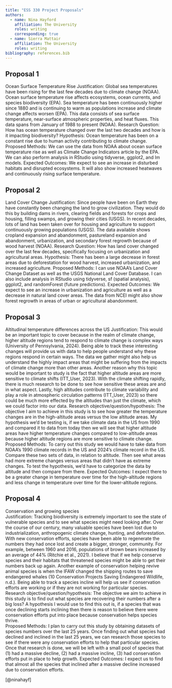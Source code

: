 ```yaml
---
title: "ESS 330 Project Proposals"
authors:
  - name: Nina Hayford
    affiliation: The University
    roles: writing
    corresponding: true
  - name: Sierra Mattair
    affiliation: The University
    roles: writing
bibliography: references.bib
---
```


## Proposal 1
  Ocean Surface Temperature Rise
  Justification: Global sea temperatures have been rising for the last few decades due to climate change (NOAA). Ocean surface temperature rise affects ecosystems, ocean currents, and species biodiversity (EPA). Sea temperature has been continuously higher since 1880 and is continuing to warm as populations increase and climate change affects worsen (EPA). This data consists of sea surface temperature, near-surface atmospheric properties, and heat fluxes. This data spans from January of 1988 to present (NOAA). 
  Research Question: How has ocean temperature changed over the last two decades and how is it impacting biodiversity?
  Hypothesis: Ocean temperature has been on a constant rise due to human activity contributing to climate change.
  Proposed Methods: We can use the data from NOAA about ocean surface temperature rise as well as Climate Change Indicators article by the EPA. We can also perform analysis in RStudio using tidyverse, ggplot2, and lm models.
  Expected Outcomes: We expect to see an increase in disturbed habitats and disrupted ecosystems. It will also show increased heatwaves and continuously rising surface temperature.

## Proposal 2
  Land Cover Change
  Justification: Since people have been on Earth they have constantly been changing the land to grow civilization. They would do this by building dams in rivers, clearing fields and forests for crops and housing, filling swamps, and growing their cities (USGS). In recent decades, lots of land has been taken over for housing and agriculture to support continuously growing populations (USGS). The data available shows cropland expansion and abandonment, pastureland expansion and abandonment, urbanization, and secondary forest regrowth because of wood harvest (NOAA).
  Research Question: How has land cover changed over the last few decades, specifically focusing on urbanization and agricultural areas.
  Hypothesis: There has been a large decrease in forest areas due to deforestation for wood harvest, increased urbanization, and increased agriculture.
  Proposed Methods: I can use NOAA’s Land Cover Change Dataset as well as the USGS National Land Cover Database. I can also include analysis in RStudio using tidyverse, sf (spatial analysis), ggplot2, and randomForest (future predictions).
  Expected Outcomes: We expect to see an increase in urbanization and agriculture as well as a decrease in natural land cover areas. The data from NCEI might also show forest regrowth in areas of urban or agricultural abandonment.

## Proposal 3
  Altitudinal temperature differences across the US 
	Justification: This would be an important topic to cover because in the realm of climate change, higher altitude regions tend to respond to climate change is complex ways (University of Pennsylvania, 2024). Being able to track these interesting changes will provide us with data to help people understand why these regions respond in certain ways. The data we gather might also help us understand the highly impact areas that might be suffering from the impacts of climate change more than other areas. Another reason why this topic would be important to study is the fact that higher altitude areas are more sensitive to climate shifts (ITT_User, 2023). With the climate shifting rapidly, there is much research to be done to see how sensitive these areas are and in what aspect. Lastly, high altitudes contribute to climate variability and play a role in atmospheric circulation patterns (ITT_User, 2023) so there could be much more effected by the altitudes than just the climate, which we could factor into our data. 
	Research objective/question/hypothesis: The objective I aim to achieve in this study is to see how greater the temperature changes are in the high-altitude areas versus the low altitude areas. My hypothesis we’d be testing is, if we take climate data in the US from 1990 and compared it to data from today then we will see that higher altitude areas have higher temperature changes compared to low-altitude areas because higher altitude regions are more sensitive to climate change. 
	Proposed Methods: To carry out this study we would have to take data from NOAA’s 1990 climate records in the US and 2024’s climate record in the US. Compare these two sets of data, in relation to altitude. Then see what areas had more extreme changes versus areas that didn’t have as extreme changes. To test the hypothesis, we’d have to categorize the data by altitude and then compare from there.
	Expected Outcomes: I expect there to be a greater change in temperature over time for the high-altitude regions and less change in temperature over time for the lower-altitude regions. 

## Proposal 4
  Conservation and growing species  
	Justification: Tracking biodiversity is extremely important to see the state of vulnerable species and to see what species might need looking after. Over the course of our century, many valuable species have been lost due to industrialization, anthropogenic climate change, hunting, and deforestation. With new conservation efforts, species have been able to regenerate the numbers they had once lost and create a bigger, stronger, community. For example, between 1960 and 2016, populations of brown bears increased by an average of 44% (Ritchie et al., 2021). I believe that if we help conserve species and their habitats that threatened species might be able to get their numbers back up again. Another example of conservation helping revive animal species is when the IFAW changed the shipping routes to save endangered whales (10 Conservation Projects Saving Endangered Wildlife, n.d.). Being able to track a species incline will help us see if conservation efforts are working or if they are not working for particular species. 
  Research objective/question/hypothesis: The objective we aim to achieve in this study is to find out what species are recovering their numbers after a big loss? A hypothesis I would use to find this out is, if a species that was once declining starts inclining then there is reason to believe there were conservation efforts put into place because conservation helps species thrive.  
	Proposed Methods: I plan to carry out this study by obtaining datasets of species numbers over the last 25 years. Once finding out what species had declined and inclined in the last 25 years, we can research those species to see if there were any conservation efforts to help that particular species. Once that research is done, we will be left with a small pool of species that (1) had a massive decline, (2) had a massive incline, (3) had conservation efforts put in place to help growth. 
	Expected Outcomes: I expect us to find that almost all the species that inclined after a massive decline increased due to conservation efforts. 

[@ninahayf]